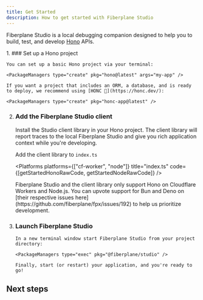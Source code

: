 ---
title: Get Started
description: How to get started with Fiberplane Studio
---


Fiberplane Studio is a local debugging companion designed to help you to build, test, and develop [Hono](https://hono.dev) APIs.

<Steps>
1. ### Set up a Hono project

    You can set up a basic Hono project via your terminal:

    <PackageManagers type="create" pkg="hono@latest" args="my-app" />

    If you want a project that includes an ORM, a database, and is ready to deploy, we recommend using [HONC 🪿](https://honc.dev/):

    <PackageManagers type="create" pkg="honc-app@latest" />

2.  ### Add the Fiberplane Studio client

    Install the Studio client library in your Hono project. The client library will report traces to the local Fiberplane Studio and give you rich application context while you're developing.

    <PackageManagers pkg="@fiberplane/hono-otel" />

    Add the client library to `index.ts`

    <Platforms
      platforms={["cf-worker", "node"]}
      title="index.ts"
      code={[getStartedHonoRawCode, getStartedNodeRawCode]}
    />

    <Aside type="caution">
      Fiberplane Studio and the client library only support Hono on Cloudflare
      Workers and Node.js. You can upvote support for Bun and Deno on [their
      respective issues here](https://github.com/fiberplane/fpx/issues/192) to
      help us prioritize development.
    </Aside>

3.  ### Launch Fiberplane Studio

        In a new terminal window start Fiberplane Studio from your project directory:

        <PackageManagers type="exec" pkg="@fiberplane/studio" />

        Finally, start (or restart) your application, and you're ready to go!

</Steps>

## Next steps

<LinkCard
  title="Learn about the client library"
  description="Read more about the client library and how to configure it"
  href="/docs/components/client-library"
/>

<LinkCard
  title="Make HTTP requests from Studio"
  description="Use the Studio as your API client in your local development"
  href="/docs/features/making-requests"
/>

<LinkCard
  title="Inspect request traces"
  description="Visualize the entire request-response lifecycle of your API"
  href="/docs/features/inspect-traces"
/>

<LinkCard
  title="Generate requests with AI"
  description="Use language models to generate request data to test your API"
  href="/docs/features/generating-with-ai"
/>

<LinkCard
  title="Test webhooks"
  description="Inspect incoming webhooks and forward them to your API using the Studio"
  href="/docs/features/webhooks"
/>
